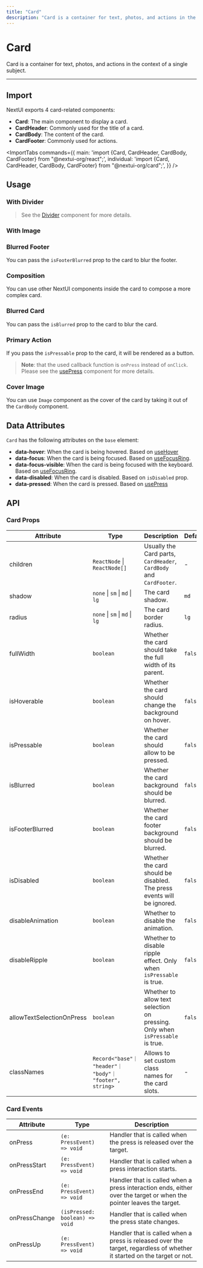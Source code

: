 ```yaml
---
title: "Card"
description: "Card is a container for text, photos, and actions in the context of a single subject."
---
```



# Card

Card is a container for text, photos, and actions in the context of a single subject.

<ComponentLinks component="card" />

---

<CarbonAd/>

## Import

NextUI exports 4 card-related components:

- **Card**: The main component to display a card.
- **CardHeader**: Commonly used for the title of a card.
- **CardBody**: The content of the card.
- **CardFooter**: Commonly used for actions.

<ImportTabs
  commands={{
    main: 'import {Card, CardHeader, CardBody, CardFooter} from "@nextui-org/react";',
    individual: 'import {Card, CardHeader, CardBody, CardFooter} from "@nextui-org/card";',
  }}
/>

## Usage

<CodeDemo isPreviewCentered title="Usage" files={cardContent.usage} />

### With Divider

<CodeDemo isPreviewCentered title="With Divider" files={cardContent.divider} />

> See the [Divider](/docs/components/divider) component for more details.

### With Image

<CodeDemo isPreviewCentered title="With Image" files={cardContent.image} />

### Blurred Footer

You can pass the `isFooterBlurred` prop to the card to blur the footer.

<CodeDemo isPreviewCentered title="Blurred Footer" files={cardContent.blurredFooter} />

### Composition

You can use other NextUI components inside the card to compose a more complex card.

<CodeDemo isPreviewCentered title="Composition" files={cardContent.composition} />

### Blurred Card

You can pass the `isBlurred` prop to the card to blur the card.

<CodeDemo isGradientBox title="Blurred Card" files={cardContent.blurred} />

### Primary Action

If you pass the `isPressable` prop to the card, it will be rendered as a button.

<CodeDemo title="Primary Action" files={cardContent.primaryAction} />

> **Note**: that the used callback function is `onPress` instead of `onClick`. Please see the [usePress](https://react-spectrum.adobe.com/react-aria/usePress.html#usepress) component for more details.

### Cover Image

You can use `Image` component as the cover of the card by taking it out of the `CardBody` component.

<CodeDemo title="Cover Image" files={cardContent.coverImage} />

<Spacer y={4} />

## Data Attributes

`Card` has the following attributes on the `base` element:

- **data-hover**:
  When the card is being hovered. Based on [useHover](https://react-spectrum.adobe.com/react-aria/useHover.html)
- **data-focus**:
  When the card is being focused. Based on [useFocusRing](https://react-spectrum.adobe.com/react-aria/useFocusRing.html).
- **data-focus-visible**:
  When the card is being focused with the keyboard. Based on [useFocusRing](https://react-spectrum.adobe.com/react-aria/useFocusRing.html).
- **data-disabled**:
  When the card is disabled. Based on `isDisabled` prop.
- **data-pressed**:
  When the card is pressed. Based on [usePress](https://react-spectrum.adobe.com/react-aria/usePress.html)

<Spacer y={4} />

## API

### Card Props

| Attribute                 | Type                                                    | Description                                                                   | Default |
| ------------------------- | ------------------------------------------------------- | ----------------------------------------------------------------------------- | ------- |
| children                  | `ReactNode` \| `ReactNode[]`                            | Usually the Card parts, `CardHeader`, `CardBody` and `CardFooter`.            | -       |
| shadow                    | `none` \| `sm` \| `md` \| `lg`                          | The card shadow.                                                              | `md`    |
| radius                    | `none` \| `sm` \| `md` \| `lg`                          | The card border radius.                                                       | `lg`    |
| fullWidth                 | `boolean`                                               | Whether the card should take the full width of its parent.                    | `false` |
| isHoverable               | `boolean`                                               | Whether the card should change the background on hover.                       | `false` |
| isPressable               | `boolean`                                               | Whether the card should allow to be pressed.                                  | `false` |
| isBlurred                 | `boolean`                                               | Whether the card background should be blurred.                                | `false` |
| isFooterBlurred           | `boolean`                                               | Whether the card footer background should be blurred.                         | `false` |
| isDisabled                | `boolean`                                               | Whether the card should be disabled. The press events will be ignored.        | `false` |
| disableAnimation          | `boolean`                                               | Whether to disable the animation.                                             | `false` |
| disableRipple             | `boolean`                                               | Whether to disable ripple effect. Only when `isPressable` is true.            | `false` |
| allowTextSelectionOnPress | `boolean`                                               | Whether to allow text selection on pressing. Only when `isPressable` is true. | `false` |
| classNames                | `Record<"base"｜ "header"｜ "body"｜ "footer", string>` | Allows to set custom class names for the card slots.                          | -       |

### Card Events

| Attribute     | Type                           | Description                                                                                                             |
| ------------- | ------------------------------ | ----------------------------------------------------------------------------------------------------------------------- |
| onPress       | `(e: PressEvent) => void`      | Handler that is called when the press is released over the target.                                                      |
| onPressStart  | `(e: PressEvent) => void`      | Handler that is called when a press interaction starts.                                                                 |
| onPressEnd    | `(e: PressEvent) => void`      | Handler that is called when a press interaction ends, either over the target or when the pointer leaves the target.     |
| onPressChange | `(isPressed: boolean) => void` | Handler that is called when the press state changes.                                                                    |
| onPressUp     | `(e: PressEvent) => void`      | Handler that is called when a press is released over the target, regardless of whether it started on the target or not. |
